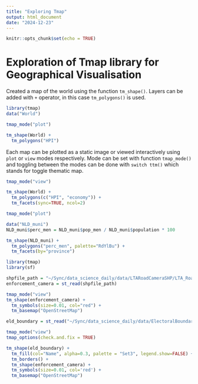 ```yaml
---
title: "Exploring Tmap"
output: html_document
date: "2024-12-23"
---
```


```r
knitr::opts_chunk$set(echo = TRUE)
```

# Exploration of Tmap library for Geographical Visualisation

Created a map of the world using the function `tm_shape()`. Layers can be added with `+` operator, in this case `tm_polygons()` is used.

```r
library(tmap)
data("World")

tmap_mode("plot")

tm_shape(World) + 
  tm_polygons("HPI")
```

Each map can be plotted as a static image or viewed interactively using `plot` or `view` modes respectively. Mode can be set with function `tmap_mode()` and toggling between the modes can be done with `switch ttm()` which stands for toggle thematic map. 

```r
tmap_mode("view")

tm_shape(World) + 
  tm_polygons(c("HPI", "economy")) + 
  tm_facets(sync=TRUE, ncol=2)
```

```r
tmap_mode("plot")

data("NLD_muni")
NLD_muni$perc_men = NLD_muni$pop_men / NLD_muni$population * 100 

tm_shape(NLD_muni) + 
  tm_polygons("perc_men", palette="RdYlBu") + 
  tm_facets(by="province")
```

```r
library(tmap)
library(sf)

shpfile_path = "~/Sync/data_science_daily/data/LTARoadCameraSHP/LTA_Road_Enforcement_Camera.shp"
enforcement_camera = st_read(shpfile_path)

tmap_mode("view")
tm_shape(enforcement_camera) + 
  tm_symbols(size=0.01, col="red") + 
  tm_basemap("OpenStreetMap")
```

```r
eld_boundary = st_read("~/Sync/data_science_daily/data/ElectoralBoundaryDataset.kml")

tmap_mode("view")
tmap_options(check.and.fix = TRUE)

tm_shape(eld_boundary) + 
  tm_fill(col="Name", alpha=0.3, palette = "Set3", legend.show=FALSE) +
  tm_borders() +
  tm_shape(enforcement_camera) + 
  tm_symbols(size=0.01, col='red') +
  tm_basemap("OpenStreetMap")
```



